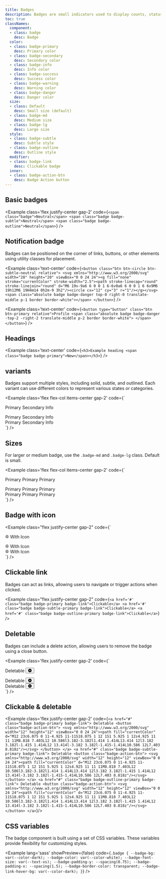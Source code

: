 ```yaml
---
title: Badges
description: Badges are small indicators used to display counts, statuses, or labels. They add quick context to elements like buttons, icons, or lists.
toc: true
classNames:
  component:
  - class: badge
    desc: Badge
  color:
  - class: badge-primary
    desc: Primary color
  - class: badge-secondary
    desc: Secondary color
  - class: badge-info
    desc: Info color
  - class: badge-success
    desc: Success color
  - class: badge-warning
    desc: Warning color
  - class: badge-danger
    desc: Danger color
  size:
  - class: Default
    desc: Small size (default)
  - class: badge-md
    desc: Medium size
  - class: badge-lg
    desc: Large size
  style:
  - class: badge-subtle
    desc: Subtle style
  - class: badge-outline
    desc: Outline style
  modifier:
  - class: badge-link
    desc: Clickable badge
  inner:
  - class: badge-action-btn
    desc: Badge Action button
---
```


## Basic badges

<Example class='flex justify-center gap-2' code={`<span class="badge">Neutral</span>
  <span class="badge badge-subtle">Neutral</span>
  <span class="badge badge-outline">Neutral</span>`} />

## Notification badge

Badges can be positioned on the corner of links, buttons, or other elements using utility classes for placement.

<Example class='text-center' code={`<button class="btn btn-circle btn-subtle-neutral relative">
    <svg xmlns="http://www.w3.org/2000/svg" width="20" height="20" viewBox="0 0 24 24"><g fill="none" stroke="currentColor" stroke-width="2.5"><path stroke-linecap="round" stroke-linejoin="round" d="M6 19v-9a6 6 0 0 1 6-6v0a6 6 0 0 1 6 6v9M6 19h12M6 19H4m14 0h2m-9 3h2"/><circle cx="12" cy="3" r="1"/></g></svg>
    <span class="absolute badge badge-danger top-0 right-0 translate-middle p-1 border border-white"></span>
  </button>`} />

<Example class='text-center' code={`<button type="button" class="btn btn-primary relative">Profile
    <span class="absolute badge badge-danger -top-2 -right-2 translate-middle p-2 border border-white">
    </span>
  </button>`} />

## Headings

<Example class='text-center' code={`<h3>Example heading <span class="badge badge-primary">New</span></h3>`} />

## variants

Badges support multiple styles, including solid, subtle, and outlined. Each variant can use different colors to represent various states or categories.

<Example class='flex flex-col items-center gap-2' code={`<div class='flex gap-2'>
    <span class="badge badge-primary">Primary</span>
    <span class="badge badge-secondary">Secondary</span>
    <span class="badge badge-info">Info</span>
  </div>
  <div class='flex gap-2'>
    <span class="badge badge-subtle-primary">Primary</span>
    <span class="badge badge-subtle-secondary">Secondary</span>
    <span class="badge badge-subtle-info">Info</span>
  </div>
  <div class='flex gap-2'>
    <span class="badge badge-outline-primary">Primary</span>
    <span class="badge badge-outline-secondary">Secondary</span>
    <span class="badge badge-outline-info">Info</span>
  </div>`} />

## Sizes

For larger or medium badge, use the `.badge-md` and `.badge-lg` class. Default is small.

<Example class='flex flex-col items-center gap-2' code={`<div class='flex items-center gap-2'>
    <span class="badge badge-primary">Primary</span>
    <span class="badge badge-primary badge-md">Primary</span>
    <span class="badge badge-primary badge-lg">Primary</span>
  </div>
  <div class='flex items-center gap-2'>
    <span class="badge badge-subtle-primary">Primary</span>
    <span class="badge badge-subtle-primary badge-md">Primary</span>
    <span class="badge badge-subtle-primary badge-lg">Primary</span>
  </div>
  <div class='flex items-center gap-2'>
    <span class="badge badge-outline-primary">Primary</span>
    <span class="badge badge-outline-primary badge-md">Primary</span>
    <span class="badge badge-outline-primary badge-lg">Primary</span>
  </div>`} />

## Badge with icon

<Example class="flex justify-center gap-2" code={`<div class="badge badge-primary badge-md">
    <svg xmlns="http://www.w3.org/2000/svg" width="12" height="12" viewBox="0 0 24 24"><g fill="none" stroke="currentColor" stroke-linecap="round" stroke-linejoin="round" stroke-width="2"><path d="M3 12a9 9 0 1 0 18 0a9 9 0 1 0-18 0"/><path d="M9 10a3 3 0 1 0 6 0a3 3 0 1 0-6 0m-2.832 8.849A4 4 0 0 1 10 16h4a4 4 0 0 1 3.834 2.855"/></g></svg>
    With Icon
  </div>
  <div class="badge badge-subtle-primary badge-md">
    <svg xmlns="http://www.w3.org/2000/svg" width="12" height="12" viewBox="0 0 24 24"><g fill="none" stroke="currentColor" stroke-linecap="round" stroke-linejoin="round" stroke-width="2"><path d="M3 12a9 9 0 1 0 18 0a9 9 0 1 0-18 0"/><path d="M9 10a3 3 0 1 0 6 0a3 3 0 1 0-6 0m-2.832 8.849A4 4 0 0 1 10 16h4a4 4 0 0 1 3.834 2.855"/></g></svg>
    With Icon
  </div>
  <div class="badge badge-outline-primary badge-md">
    <svg xmlns="http://www.w3.org/2000/svg" width="12" height="12" viewBox="0 0 24 24"><g fill="none" stroke="currentColor" stroke-linecap="round" stroke-linejoin="round" stroke-width="2"><path d="M3 12a9 9 0 1 0 18 0a9 9 0 1 0-18 0"/><path d="M9 10a3 3 0 1 0 6 0a3 3 0 1 0-6 0m-2.832 8.849A4 4 0 0 1 10 16h4a4 4 0 0 1 3.834 2.855"/></g></svg>
    With Icon
  </div>`} />

## Clickable link

Badges can act as links, allowing users to navigate or trigger actions when clicked.

<Example class="flex justify-center gap-2" code={`<a href='#' class="badge badge-primary badge-link">Clickable</a>
  <a href='#' class="badge badge-subtle-primary badge-link">Clickable</a>
  <a href='#' class="badge badge-outline-primary badge-link">Clickable</a>`} />

## Deletable

Badges can include a delete action, allowing users to remove the badge using a close button.

<Example class='flex justify-center gap-2' code={`<div class="badge badge-primary">
    Deletable
    <button class="badge-action-btn">
      <svg xmlns="http://www.w3.org/2000/svg" width="12" height="12" viewBox="0 0 24 24"><path fill="currentColor" d="M12 23c6.075 0 11-4.925 11-11S18.075 1 12 1S1 5.925 1 12s4.925 11 11 11M8.818 7.403L12 10.586l3.182-3.182l1.414 1.414L13.414 12l3.182 3.182l-1.415 1.414L12 13.414l-3.182 3.182l-1.415-1.414L10.586 12L7.403 8.818z"/></svg>
    </button>
  </div>
  <div class="badge badge-subtle-primary">
    Deletable
    <button class="badge-action-btn">
      <svg xmlns="http://www.w3.org/2000/svg" width="12" height="12" viewBox="0 0 24 24"><path fill="currentColor" d="M12 23c6.075 0 11-4.925 11-11S18.075 1 12 1S1 5.925 1 12s4.925 11 11 11M8.818 7.403L12 10.586l3.182-3.182l1.414 1.414L13.414 12l3.182 3.182l-1.415 1.414L12 13.414l-3.182 3.182l-1.415-1.414L10.586 12L7.403 8.818z"/></svg>
    </button>
  </div>
  <div class="badge badge-outline-primary">
    Deletable
    <button class="badge-action-btn">
      <svg xmlns="http://www.w3.org/2000/svg" width="12" height="12" viewBox="0 0 24 24"><path fill="currentColor" d="M12 23c6.075 0 11-4.925 11-11S18.075 1 12 1S1 5.925 1 12s4.925 11 11 11M8.818 7.403L12 10.586l3.182-3.182l1.414 1.414L13.414 12l3.182 3.182l-1.415 1.414L12 13.414l-3.182 3.182l-1.415-1.414L10.586 12L7.403 8.818z"/></svg>
    </button>
  </div>`} />

## Clickable & deletable

<Example class='flex justify-center gap-2' code={`<a href="#" class="badge badge-primary badge-link">
    Deletable
    <button class="badge-action-btn">
      <svg xmlns="http://www.w3.org/2000/svg" width="12" height="12" viewBox="0 0 24 24"><path fill="currentColor" d="M12 23c6.075 0 11-4.925 11-11S18.075 1 12 1S1 5.925 1 12s4.925 11 11 11M8.818 7.403L12 10.586l3.182-3.182l1.414 1.414L13.414 12l3.182 3.182l-1.415 1.414L12 13.414l-3.182 3.182l-1.415-1.414L10.586 12L7.403 8.818z"/></svg>
    </button>
  </a>
  <a href="#" class="badge badge-subtle-primary badge-link">
    Deletable
    <button class="badge-action-btn">
      <svg xmlns="http://www.w3.org/2000/svg" width="12" height="12" viewBox="0 0 24 24"><path fill="currentColor" d="M12 23c6.075 0 11-4.925 11-11S18.075 1 12 1S1 5.925 1 12s4.925 11 11 11M8.818 7.403L12 10.586l3.182-3.182l1.414 1.414L13.414 12l3.182 3.182l-1.415 1.414L12 13.414l-3.182 3.182l-1.415-1.414L10.586 12L7.403 8.818z"/></svg>
    </button>
  </a>
  <a href="#" class="badge badge-outline-primary badge-link">
    Deletable
    <button class="badge-action-btn">
      <svg xmlns="http://www.w3.org/2000/svg" width="12" height="12" viewBox="0 0 24 24"><path fill="currentColor" d="M12 23c6.075 0 11-4.925 11-11S18.075 1 12 1S1 5.925 1 12s4.925 11 11 11M8.818 7.403L12 10.586l3.182-3.182l1.414 1.414L13.414 12l3.182 3.182l-1.415 1.414L12 13.414l-3.182 3.182l-1.415-1.414L10.586 12L7.403 8.818z"/></svg>
    </button>
  </a>`}/>

## CSS variables

The badge component is built using a set of CSS variables. These variables provide flexibility for customizing styles.

<Example lang='sass' showPreview={false}
  code={`.badge {
    --badge-bg: var(--color-dark);
    --badge-color: var(--color-white);
    --badge-font-size: var(--text-xs);
    --badge-padding-y: --spacing(0.75);
    --badge-padding-x: --spacing(1.5);
    --badge-border-color: transparent;
    --badge-link-hover-bg: var(--color-dark);
  }`}
/>
